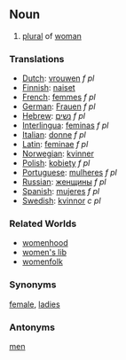 ==Noun==
#[[plural]] of [[woman]]

===Translations===
*[[Dutch]]: [[vrouwen]] ''f pl''
*[[Finnish]]: [[naiset]]
*[[French]]: [[femmes]] ''f pl''
*[[German]]: [[Frauen]] ''f pl''
*[[Hebrew]]: [[נשים]] ''f pl''
*[[Interlingua]]: [[femina]]s ''f pl''
*[[Italian]]: [[donne]] ''f pl''
*[[Latin]]: [[feminae]] ''f pl''
*[[Norwegian]]: [[kvinner]]
*[[Polish]]: [[kobiety]] ''f pl''
*[[Portuguese]]: [[mulheres]] ''f pl''
*[[Russian]]: [[женщины]] ''f pl''
*[[Spanish]]: [[mujeres]] ''f pl''
*[[Swedish]]: [[kvinnor]] ''c pl''

===Related Worlds===
*[[womenhood]]
*[[women's lib]]
*[[womenfolk]]

===Synonyms===
[[female]], [[ladies]]

===Antonyms===
[[men]]